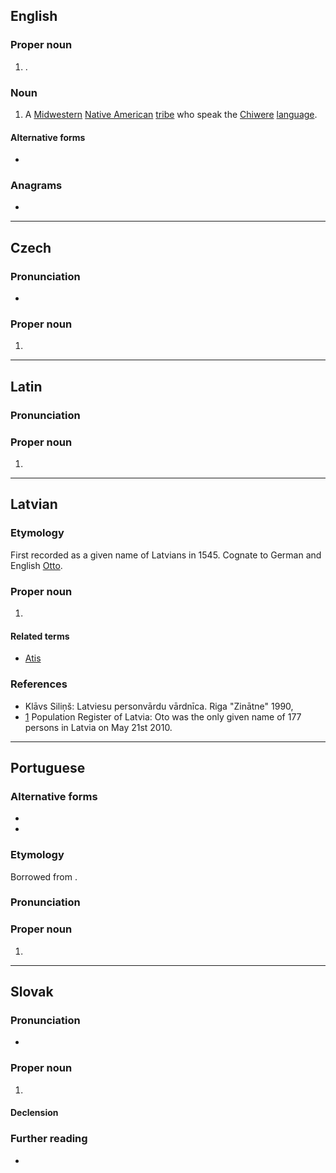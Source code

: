 {{also|oto|OTO|ōto|-oto|oto-|ōtō}}
==English==

===Proper noun===
{{en-proper noun}}

# {{place|en|city|s/Iowa}}.

===Noun===
{{en-plural noun}}

# A [[Midwestern]] [[Native American]] [[tribe]] who speak the [[Chiwere]] [[language]].

====Alternative forms====
* {{l|en|Otoe}}

===Anagrams===
* {{anagrams|en|a=oot|OoT|oot|too}}

----

==Czech==
{{wikipedia|lang=cs}}

===Pronunciation===
* {{cs-IPA}}

===Proper noun===
{{cs-proper noun|g=m}}

# {{given name|cs|male|eq=Otto}}

----

==Latin==

===Pronunciation===
{{la-IPA|Ōtō}}

===Proper noun===
{{la-proper noun-form|Ōtō|g=m}}

# {{inflection of|la|Ōtus||dat//abl|s}}

----

==Latvian==

===Etymology===
First recorded as a given name of Latvians in 1545. Cognate to German and English [[Otto]].

===Proper noun===
{{head|lv|proper noun|g=m}}

# {{given name|lv|male}}

====Related terms====
* [[Atis]]

===References===
* Klāvs Siliņš: Latviesu personvārdu vārdnīca. Riga "Zinātne" 1990, {{ISBN|5-7966-0278-0}}
* [https://web.archive.org/web/20181215172002/https://www.pmlp.gov.lv/lv/statistika/personvardu.html] Population Register of Latvia: Oto was the only given name of 177 persons in Latvia on May 21st 2010.

----

==Portuguese==

===Alternative forms===
* {{alt|pt|Otto}}
* {{alt|pt|Otão}}

===Etymology===
Borrowed from {{bor|pt|de|Otto}}.

===Pronunciation===
{{pt-IPA|óto}}

===Proper noun===
{{pt-proper noun|m}}

# {{given name|pt|male|from=German|eq=Otto}}

----

==Slovak==

===Pronunciation===
* {{IPA|sk|/ˈɔtɔ/}}

===Proper noun===
{{sk-proper noun|g=m|gen=Ota|pl=Otovia|decl=chlap}}

# {{given name|sk|male}}

====Declension====
{{sk-decl-noun|Oto|Ota|Otovi|Ota|Otovi|Otom|Otovia|Otov|Otom|Otov|Otoch|Otami}}

===Further reading===
* {{R:SDK}}